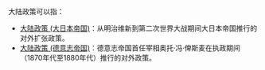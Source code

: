 大陆政策可以指：

*[[大陆政策_(大日本帝国)|大陆政策 (大日本帝国)]]：从明治维新到第二次世界大战期间大日本帝国推行的对外扩张政策。
*[[大陆政策_(德意志帝国)|大陆政策 (德意志帝国)]]：德意志帝国首任宰相奥托·冯·俾斯麦在执政期间（1870年代至1880年代）推行的对外政策。

{{disambig|cat=四字消歧义}}